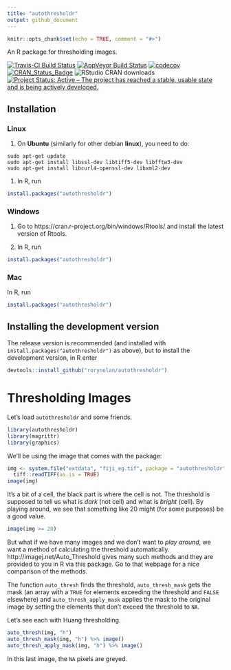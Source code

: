 ```yaml
---
title: "autothresholdr"
output: github_document
---
```


```r
knitr::opts_chunk$set(echo = TRUE, comment = "#>")
```

An R package for thresholding images. 

[![Travis-CI Build Status](https://travis-ci.org/rorynolan/autothresholdr.svg?branch=master)](https://travis-ci.org/rorynolan/autothresholdr)
[![AppVeyor Build Status](https://ci.appveyor.com/api/projects/status/github/rorynolan/autothresholdr?branch=master&svg=true)](https://ci.appveyor.com/project/rorynolan/autothresholdr)
[![codecov](https://codecov.io/gh/rorynolan/autothresholdr/branch/master/graph/badge.svg)](https://codecov.io/gh/rorynolan/autothresholdr)
[![CRAN_Status_Badge](http://www.r-pkg.org/badges/version/autothresholdr)](https://cran.r-project.org/package=autothresholdr)
![RStudio CRAN downloads](http://cranlogs.r-pkg.org/badges/grand-total/autothresholdr)
[![Project Status: Active – The project has reached a stable, usable state and is being actively developed.](http://www.repostatus.org/badges/latest/active.svg)](http://www.repostatus.org/#active)

## Installation

### Linux

1. On **Ubuntu** (similarly for other debian **linux**), you need to do:
```
sudo apt-get update
sudo apt-get install libssl-dev libtiff5-dev libfftw3-dev 
sudo apt-get install libcurl4-openssl-dev libxml2-dev 
```

1. In R, run
```r
install.packages("autothresholdr")
```

### Windows

1. Go to https://cran.r-project.org/bin/windows/Rtools/ and install the latest version of Rtools.

1. In R, run
```r
install.packages("autothresholdr")
```

### Mac

In R, run
```r
install.packages("autothresholdr")
```

## Installing the development version
The release version is recommended (and installed with `install.packages("autothresholdr")` as above), but to install the development version, in R enter
```r
devtools::install_github("rorynolan/autothresholdr")
```

# Thresholding Images
Let's load `autothresholdr` and some friends.
```r
library(autothresholdr)
library(magrittr)
library(graphics)
```
We'll be using the image that comes with the package:
```r
img <- system.file("extdata", "fiji_eg.tif", package = "autothresholdr") %>%
  tiff::readTIFF(as.is = TRUE)
image(img)
```

It's a bit of a cell, the black part is where the cell is not. The threshold is supposed to tell us what is *dark* (not cell) and what is *bright* (cell). By playing around, we see that something like 20 might (for some purposes) be a good value.

```r
image(img >= 20)
```

But what if we have many images and we don't want to *play around*, we want a method of calculating the threshold automatically. http://imagej.net/Auto_Threshold gives many such methods and they are provided to you in R via this package. Go to that webpage for a nice comparison of the methods.

The function `auto_thresh` finds the threshold, `auto_thresh_mask` gets the mask (an array with a `TRUE` for elements exceeding the threshold and `FALSE` elsewhere) and `auto_thresh_apply_mask` applies the mask to the original image by setting the elements that don't exceed the threshold to `NA`.

Let's see each with Huang thresholding.

```r
auto_thresh(img, "h")
auto_thresh_mask(img, "h") %>% image()
auto_thresh_apply_mask(img, "h") %>% image()
```

In this last image, the `NA` pixels are greyed.

